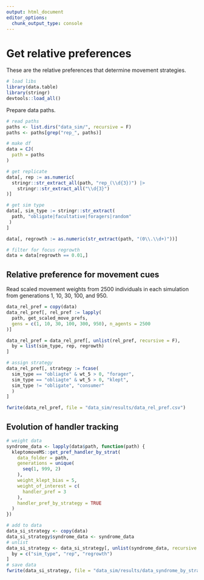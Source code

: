 ```yaml
---
output: html_document
editor_options:
  chunk_output_type: console
---
```


# Get relative preferences

These are the relative preferences that determine movement strategies.

```r
# load libs
library(data.table)
library(stringr)
devtools::load_all()
```

Prepare data paths.

```r
# read paths
paths <- list.dirs("data_sim/", recursive = F)
paths <- paths[grep("rep_", paths)]

# make df
data = CJ(
  path = paths
)

# get replicate
data[, rep := as.numeric(
  stringr::str_extract_all(path, "rep_(\\d{3})") |> 
    stringr::str_extract_all("\\d{3}")
)]

# get sim type
data[, sim_type := stringr::str_extract(
  path, "obligate|facultative|foragers|random"
 ) 
]

data[, regrowth := as.numeric(str_extract(path, "(0\\.\\d+)"))]

# filter for focus regrowth
data = data[regrowth == 0.01,]
```

## Relative preference for movement cues

Read scaled movement weights from 2500 individuals in each simulation from generations 1, 10, 30, 100, and 950.

```r
data_rel_pref = copy(data)
data_rel_pref[, rel_pref := lapply(
  path, get_scaled_move_prefs, 
  gens = c(1, 10, 30, 100, 300, 950), n_agents = 2500
)]

data_rel_pref = data_rel_pref[, unlist(rel_pref, recursive = F),
  by = list(sim_type, rep, regrowth)
]

# assign strategy
data_rel_pref[, strategy := fcase(
  sim_type == "obliagte" & wt_5 > 0, "forager", 
  sim_type == "obliagte" & wt_5 > 0, "klept",
  sim_type != "obligate", "consumer"
  )
]

fwrite(data_rel_pref, file = "data_sim/results/data_rel_pref.csv")
```

## Evolution of handler tracking

```r
# weight data
syndrome_data <- lapply(data$path, function(path) {
  kleptomoveMS::get_pref_handler_by_strat(
    data_folder = path,
    generations = unique(
      seq(1, 999, 2)
    ),
    weight_klept_bias = 5,
    weight_of_interest = c(
      handler_pref = 3
    ),
    handler_pref_by_strategy = TRUE
  )
})

# add to data
data_si_strategy <- copy(data)
data_si_strategy$syndrome_data <- syndrome_data
# unlist
data_si_strategy <- data_si_strategy[, unlist(syndrome_data, recursive = FALSE),
  by = c("sim_type", "rep", "regrowth")
]
# save data
fwrite(data_si_strategy, file = "data_sim/results/data_syndrome_by_strategy.csv")
```
